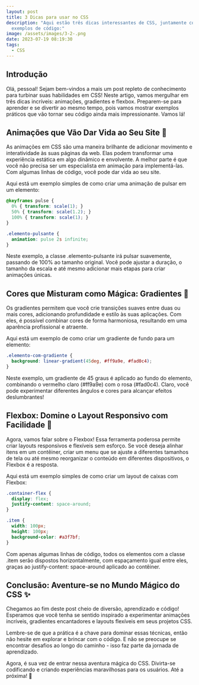 ```yaml
---
layout: post
title: 3 Dicas para usar no CSS
description: "Aqui estão três dicas interessantes de CSS, juntamente com
  exemplos de código:"
image: /assets/images/3-2-.png
date: 2023-07-19 08:19:30
tags:
  - CSS
---
```

## Introdução

Olá, pessoal! Sejam bem-vindos a mais um post repleto de conhecimento para turbinar suas habilidades em CSS! Neste artigo, vamos mergulhar em três dicas incríveis: animações, gradientes e flexbox. Preparem-se para aprender e se divertir ao mesmo tempo, pois vamos mostrar exemplos práticos que vão tornar seu código ainda mais impressionante. Vamos lá!

## Animações que Vão Dar Vida ao Seu Site 🎉
As animações em CSS são uma maneira brilhante de adicionar movimento e interatividade às suas páginas da web. Elas podem transformar uma experiência estática em algo dinâmico e envolvente. A melhor parte é que você não precisa ser um especialista em animação para implementá-las. Com algumas linhas de código, você pode dar vida ao seu site.

Aqui está um exemplo simples de como criar uma animação de pulsar em um elemento:

```css showLineNumbers
@keyframes pulse {
  0% { transform: scale(1); }
  50% { transform: scale(1.2); }
  100% { transform: scale(1); }
}

.elemento-pulsante {
  animation: pulse 2s infinite;
}
```

Neste exemplo, a classe .elemento-pulsante irá pulsar suavemente, passando de 100% ao tamanho original. Você pode ajustar a duração, o tamanho da escala e até mesmo adicionar mais etapas para criar animações únicas.

## Cores que Misturam como Mágica: Gradientes 🌈 
Os gradientes permitem que você crie transições suaves entre duas ou mais cores, adicionando profundidade e estilo às suas aplicações. Com eles, é possível combinar cores de forma harmoniosa, resultando em uma aparência profissional e atraente.

Aqui está um exemplo de como criar um gradiente de fundo para um elemento:

```css showLineNumbers
.elemento-com-gradiente {
  background: linear-gradient(45deg, #ff9a9e, #fad0c4);
}
```

Neste exemplo, um gradiente de 45 graus é aplicado ao fundo do elemento, combinando o vermelho claro (#ff9a9e) com o rosa (#fad0c4). Claro, você pode experimentar diferentes ângulos e cores para alcançar efeitos deslumbrantes!

## Flexbox: Domine o Layout Responsivo com Facilidade 💪
Agora, vamos falar sobre o Flexbox! Essa ferramenta poderosa permite criar layouts responsivos e flexíveis sem esforço. Se você deseja alinhar itens em um contêiner, criar um menu que se ajuste a diferentes tamanhos de tela ou até mesmo reorganizar o conteúdo em diferentes dispositivos, o Flexbox é a resposta.

Aqui está um exemplo simples de como criar um layout de caixas com Flexbox:

```css showLineNumbers
.container-flex {
  display: flex;
  justify-content: space-around;
}

.item {
  width: 100px;
  height: 100px;
  background-color: #a3f7bf;
}
```

Com apenas algumas linhas de código, todos os elementos com a classe .item serão dispostos horizontalmente, com espaçamento igual entre eles, graças ao justify-content: space-around aplicado ao contêiner.

## Conclusão: Aventure-se no Mundo Mágico do CSS ✨
Chegamos ao fim deste post cheio de diversão, aprendizado e código! Esperamos que você tenha se sentido inspirado a experimentar animações incríveis, gradientes encantadores e layouts flexíveis em seus projetos CSS.

Lembre-se de que a prática é a chave para dominar essas técnicas, então não hesite em explorar e brincar com o código. E não se preocupe se encontrar desafios ao longo do caminho - isso faz parte da jornada de aprendizado.

Agora, é sua vez de entrar nessa aventura mágica do CSS. Divirta-se codificando e criando experiências maravilhosas para os usuários. Até a próxima! 🚀
